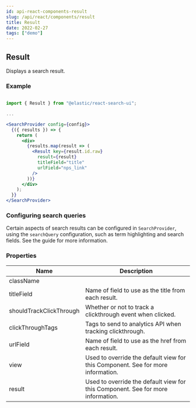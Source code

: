 ```yaml
---
id: api-react-components-result
slug: /api/react/components/result
title: Result
date: 2022-02-27
tags: ["demo"]
---
```


## Result

Displays a search result.

### Example

```jsx

import { Result } from "@elastic/react-search-ui";

...

<SearchProvider config={config}>
  {({ results }) => {
    return (
      <div>
        {results.map(result => (
          <Result key={result.id.raw}
            result={result}
            titleField="title"
            urlField="nps_link"
          />
        ))}
      </div>
    );
  }}
</SearchProvider>
```

### Configuring search queries

Certain aspects of search results can be configured in `SearchProvider`, using the `searchQuery` configuration, such as
term highlighting and search fields. See the <DocLink id="advanced" section="advanced-configuration" text="Advanced Configuration" /> guide
for more information.

### Properties

| Name                    | Description                                                                                                                                                                                 |
| ----------------------- | ------------------------------------------------------------------------------------------------------------------------------------------------------------------------------------------- |
| className               |                                                                                                                                                                                             |
| titleField              | Name of field to use as the title from each result.                                                                                                                                         |
| shouldTrackClickThrough | Whether or not to track a clickthrough event when clicked.                                                                                                                                  |
| clickThroughTags        | Tags to send to analytics API when tracking clickthrough.                                                                                                                                   |
| urlField                | Name of field to use as the href from each result.                                                                                                                                          |
| view                    | Used to override the default view for this Component. See <DocLink id="advanced" section="component-views-and-html" text="Customization: Component views and HTML" /> for more information. |
| result                  | Used to override the default view for this Component. See <DocLink id="advanced" section="component-views-and-html" text="Customization: Component views and HTML" /> for more information. |
